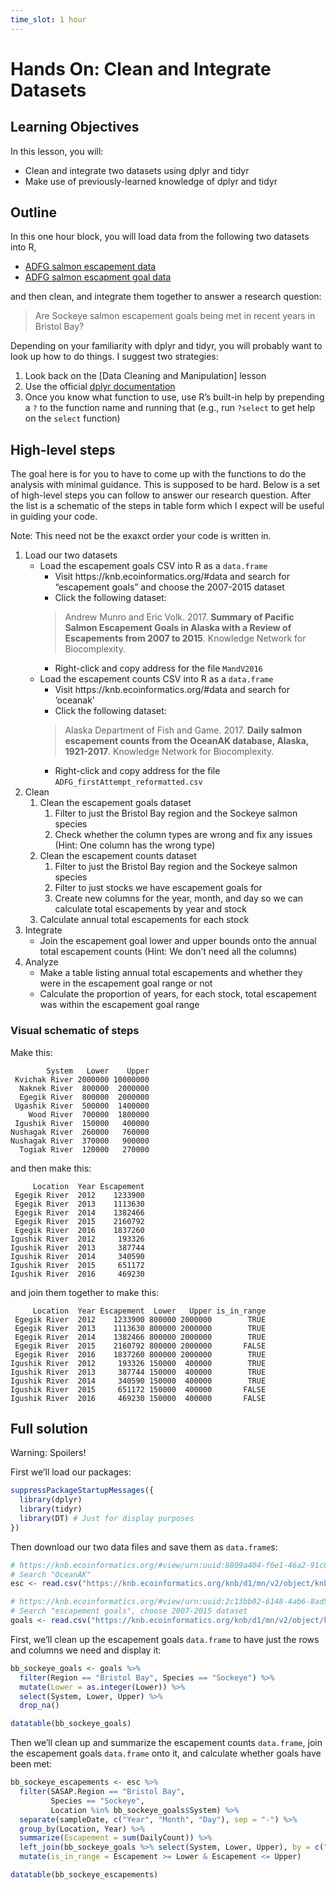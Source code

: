 ```yaml
---
time_slot: 1 hour
---
```


# Hands On: Clean and Integrate Datasets

## Learning Objectives

In this lesson, you will:

- Clean and integrate two datasets using dplyr and tidyr
- Make use of previously-learned knowledge of dplyr and tidyr

## Outline

In this one hour block, you will load data from the following two datasets into R,

- [ADFG salmon escapement data](https://knb.ecoinformatics.org/#view/urn:uuid:8809a404-f6e1-46a2-91c8-f094c3814b47)
- [ADFG salmon escapment goal data](https://knb.ecoinformatics.org/#view/urn:uuid:2c13bb02-6148-4ab6-8ad5-3a7c03f8642e)

and then clean, and integrate them together to answer a research question:

> Are Sockeye salmon escapement goals being met in recent years in Bristol Bay?

Depending on your familiarity with dplyr and tidyr, you will probably want to look up how to do things.
I suggest two strategies:

1. Look back on the [Data Cleaning and Manipulation] lesson
2. Use the official [dplyr documentation](http://dplyr.tidyverse.org/)
3. Once you know what function to use, use R's built-in help by prepending a `?` to the function name and running that (e.g., run `?select` to get help on the `select` function)

## High-level steps

The goal here is for you to have to come up with the functions to do the analysis with minimal guidance.
This is supposed to be hard.
Below is a set of high-level steps you can follow to answer our research question.
After the list is a schematic of the steps in table form which I expect will be useful in guiding your code.

Note: This need not be the exaxct order your code is written in.

1. Load our two datasets
    - Load the escapement goals CSV into R as a `data.frame`
        - Visit https://knb.ecoinformatics.org/#data and search for "escapement goals" and choose the 2007-2015 dataset
        - Click the following dataset:
        
        >  Andrew Munro and Eric Volk. 2017. **Summary of Pacific Salmon Escapement Goals in Alaska with a Review of Escapements from 2007 to 2015**. Knowledge Network for Biocomplexity.
        
        - Right-click and copy address for the file `MandV2016`
    - Load the escapement counts CSV into R as a `data.frame`
        - Visit https://knb.ecoinformatics.org/#data and search for 'oceanak'
        - Click the following dataset:
        
        >  Alaska Department of Fish and Game. 2017. **Daily salmon escapement counts from the OceanAK database, Alaska, 1921-2017**. Knowledge Network for Biocomplexity.
                
        - Right-click and copy address for the file `ADFG_firstAttempt_reformatted.csv`
    
2. Clean
    1. Clean the escapement goals dataset
        1. Filter to just the Bristol Bay region and the Sockeye salmon species
        2. Check whether the column types are wrong and fix any issues (Hint: One column has the wrong type)
    2. Clean the escapement counts dataset
        1. Filter to just the Bristol Bay region and the Sockeye salmon species
        2. Filter to just stocks we have escapement goals for
        3. Create new columns for the year, month, and day so we can calculate total escapements by year and stock
      4. Calculate annual total escapements for each stock
3. Integrate
    - Join the escapement goal lower and upper bounds onto the annual total escapement counts (Hint: We don't need all the columns)
4. Analyze
    - Make a table listing annual total escapements and whether they were in the escapement goal range or not
    - Calculate the proportion of years, for each stock, total escapement was within the escapement goal range

### Visual schematic of steps

Make this:

```
        System   Lower    Upper
 Kvichak River 2000000 10000000
  Naknek River  800000  2000000
  Egegik River  800000  2000000
 Ugashik River  500000  1400000
    Wood River  700000  1800000
 Igushik River  150000   400000
Nushagak River  260000   760000
Nushagak River  370000   900000
  Togiak River  120000   270000
```

and then make this:

```
     Location  Year Escapement
 Egegik River  2012    1233900
 Egegik River  2013    1113630
 Egegik River  2014    1382466
 Egegik River  2015    2160792
 Egegik River  2016    1837260
Igushik River  2012     193326
Igushik River  2013     387744
Igushik River  2014     340590
Igushik River  2015     651172
Igushik River  2016     469230
```

and join them together to make this:

```
     Location  Year Escapement  Lower   Upper is_in_range
 Egegik River  2012    1233900 800000 2000000        TRUE
 Egegik River  2013    1113630 800000 2000000        TRUE
 Egegik River  2014    1382466 800000 2000000        TRUE
 Egegik River  2015    2160792 800000 2000000       FALSE
 Egegik River  2016    1837260 800000 2000000        TRUE
Igushik River  2012     193326 150000  400000        TRUE
Igushik River  2013     387744 150000  400000        TRUE
Igushik River  2014     340590 150000  400000        TRUE
Igushik River  2015     651172 150000  400000       FALSE
Igushik River  2016     469230 150000  400000       FALSE
```

## Full solution

Warning: Spoilers!

First we'll load our packages:

```r
suppressPackageStartupMessages({
  library(dplyr)
  library(tidyr)
  library(DT) # Just for display purposes
})
```

Then download our two data files and save them as `data.frame`s:

```r
# https://knb.ecoinformatics.org/#view/urn:uuid:8809a404-f6e1-46a2-91c8-f094c3814b47
# Search "OceanAK"
esc <- read.csv("https://knb.ecoinformatics.org/knb/d1/mn/v2/object/knb.92020.1", stringsAsFactors = FALSE)

# https://knb.ecoinformatics.org/#view/urn:uuid:2c13bb02-6148-4ab6-8ad5-3a7c03f8642e
# Search "escapement goals", choose 2007-2015 dataset
goals <- read.csv("https://knb.ecoinformatics.org/knb/d1/mn/v2/object/knb.92014.1", stringsAsFactors = FALSE)
```

First, we'll clean up the escapement goals `data.frame` to have just the rows and columns we need and display it:

```r
bb_sockeye_goals <- goals %>% 
  filter(Region == "Bristol Bay", Species == "Sockeye") %>% 
  mutate(Lower = as.integer(Lower)) %>% 
  select(System, Lower, Upper) %>% 
  drop_na()

datatable(bb_sockeye_goals)
```

Then we'll clean up and summarize the escapement counts `data.frame`, join the escapement goals `data.frame` onto it, and calculate whether goals have been met:

```r
bb_sockeye_escapements <- esc %>% 
  filter(SASAP.Region == "Bristol Bay", 
         Species == "Sockeye",
         Location %in% bb_sockeye_goals$System) %>%
  separate(sampleDate, c("Year", "Month", "Day"), sep = "-") %>% 
  group_by(Location, Year) %>% 
  summarize(Escapement = sum(DailyCount)) %>% 
  left_join(bb_sockeye_goals %>% select(System, Lower, Upper), by = c("Location" = "System")) %>% 
  mutate(is_in_range = Escapement >= Lower & Escapement <= Upper)

datatable(bb_sockeye_escapements)
```
